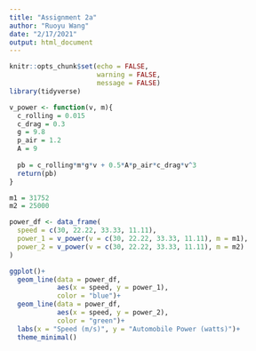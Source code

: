 ```yaml
---
title: "Assignment 2a"
author: "Ruoyu Wang"
date: "2/17/2021"
output: html_document
---
```


```r
knitr::opts_chunk$set(echo = FALSE,
                      warning = FALSE,
                      message = FALSE)
library(tidyverse)
```

```r
v_power <- function(v, m){
  c_rolling = 0.015
  c_drag = 0.3
  g = 9.8
  p_air = 1.2
  A = 9
  
  pb = c_rolling*m*g*v + 0.5*A*p_air*c_drag*v^3
  return(pb)
}
```

```r
m1 = 31752
m2 = 25000

power_df <- data_frame(
  speed = c(30, 22.22, 33.33, 11.11),
  power_1 = v_power(v = c(30, 22.22, 33.33, 11.11), m = m1),
  power_2 = v_power(v = c(30, 22.22, 33.33, 11.11), m = m2)
)
```

```r
ggplot()+
  geom_line(data = power_df, 
            aes(x = speed, y = power_1),
            color = "blue")+
  geom_line(data = power_df, 
            aes(x = speed, y = power_2),
            color = "green")+
  labs(x = "Speed (m/s)", y = "Automobile Power (watts)")+
  theme_minimal()
```

